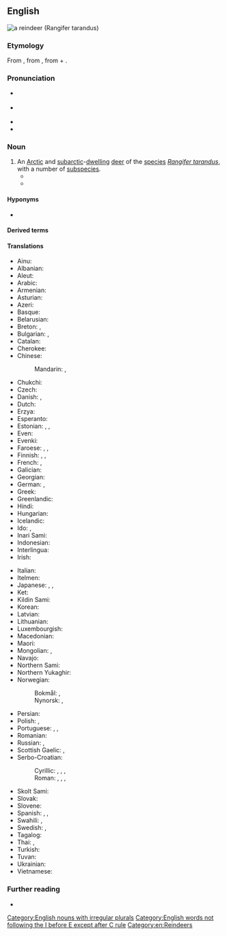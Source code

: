 ==English==
[[File:Caribou.jpg|thumb|a '''reindeer''' (''Rangifer tarandus'')]]
{{wikispecies|Rangifer tarandus}}

===Etymology===
From {{inh|en|enm}}, from {{der|en|non|hreindýri||reindeer}}, from {{m|non|hreinn}} + {{m|non|dýr||animal}}.

===Pronunciation===
* {{a|RP}} {{IPA|/ˈɹeɪndɪə/|lang=en}}
* {{a|GA}} {{IPA|/ˈɹeɪndɪɹ/|lang=en}}
* {{audio|en-us-reindeer.ogg|Audio (GA)|lang=en}}
* {{hyphenation|rein|deer|lang=en}}

===Noun===
{{en-noun|s|reindeer}}

# An [[Arctic]] and [[subarctic]]-[[dwell]]ing [[deer]] of the [[species]] ''[[Rangifer tarandus]]'', with a number of [[subspecies]].
#* {{quote-book|author=D[aniel] Fenning|chapter=LAPLAND|chapterurl=https://books.google.com/books?id=pkJgAAAAcAAJ&pg=PT589|title=The Royal English Dictionary; or, A Treasury of the English Language|edition=3rd improved|location=London|publisher=Printed for R. Baldwin, Hawes and Co., T. Caslon, S. Crowder, J. Johnson, Wilson and Fell, Robinson and Roberts, and B. Collins|year=1768|oclc=22419759|passage=Here is a prodigious number of wild beaſts, as ſtags, bears, wolves, foxes of various colours, martens, hares, glittens, beavers, otters, elk, and '''rein deer''': the latter is leſs than a stag.}}
#* {{quote-journal|author=Nancy Langston|authorlink=Nancy Langston|title=Mining the Boreal North|url=http://www.americanscientist.org/issues/pub/2013/2/mining-the-boreal-north|archiveurl=https://web-beta.archive.org/web/20160413161452/http://www.americanscientist.org/issues/pub/2013/2/mining-the-boreal-north|archivedate=13 April 2016|magazine=[[w:American Scientist|American Scientist]]|month=March|year=2013|volume=101|issue=2|page=98|passage='''Reindeer''' are well suited to the taiga’s frigid winters. They can maintain a thermogradient between body core and the environment of up to 100 degrees, in part because of insulation provided by their fur, and in part because of counter-current vascular heat exchange systems in their legs and nasal passages.}}

====Hyponyms====
* {{l|en|caribou}}

====Derived terms====
{{der4|arctic reindeer|Finnish forest reindeer|mountain reindeer|reindeer calf|Siberian forest reindeer|Siberian reindeer|Svalbard reindeer|wild reindeer|lang=en}}

====Translations====
{{trans-top|''Rangifer tarandus''}}
* Ainu: {{t|ain|トナッカィ|tr=tunakkay}}
* Albanian: {{t+|sq|renë|f}}
* Aleut: {{t|ale|itx̂aygix̂}}
* Arabic: {{t|ar|رَنَة|f}}
* Armenian: {{t|hy|հյուսիսային եղջերու}}
* Asturian: {{t|ast|renu|m}}
* Azeri: {{t|az|şimal maralı}}
* Basque: {{t|eu|elur-orein}}
* Belarusian: {{t|be|паўно́чны але́нь|m}}
* Breton: {{t|br|karv-erc'h|m}}, {{t|br|kirvi-erc'h|p}}
* Bulgarian: {{t|bg|се́верен еле́н|m}}, {{t|bg|кари́бу|m}} {{qualifier|North America}}
* Catalan: {{t+|ca|ren|m}}
* Cherokee: {{t|chr|ᏧᏴᏢ ᎠᏫ}}
* Chinese:
*: Mandarin: {{t+|cmn|馴鹿}}, {{t+|cmn|驯鹿|tr=xùnlù}}
* Chukchi: {{t|ckt|ӄораӈы}}
* Czech: {{t+|cs|sob|m}}
* Danish: {{t+|da|ren|c}}, {{t+|da|rensdyr|n}}
* Dutch: {{t+|nl|rendier|n}}
* Erzya: {{t|myv|пучо}}
* Esperanto: {{t+|eo|rangifero}}
* Estonian: {{t+|et|põhjapõder}}, {{t+|et|poro}}, {{t|et|karibu}}
* Even: {{t|eve|ора̇н}}
* Evenki: {{t|evn|орон}}
* Faroese: {{t|fo|reindýr|n}}, {{t|fo|reindjór|n}}, {{t|fo|reinsdjór|n}}
* Finnish: {{t+|fi|peura}}, {{t+|fi|poro}}, {{t+|fi|karibu}}
* French: {{t+|fr|renne|m}}, {{t+|fr|caribou|m}} {{qualifier|North America}}
* Galician: {{t+|gl|reno|m}}
* Georgian: {{t|ka|ჩრდილოეთის ირემი}}
* German: {{t+|de|Ren|n}}, {{t+|de|Rentier|n}}
* Greek: {{t+|el|τάρανδος|m}}
* Greenlandic: {{t|kl|tuttu}}
* Hindi: {{t|hi|रेनडियर}}
* Hungarian: {{t+|hu|rénszarvas}}
* Icelandic: {{t+|is|hreindýr|n}}
* Ido: {{t+|io|rentiro}}, {{t+|io|karibuo}} {{qualifier|North America}}
* Inari Sami: {{t|smn|puásui}}
* Indonesian: {{t-check|id|rusa kutub}}
* Interlingua: {{t|ia|ren}}
* Irish: {{t|ga|réinfhia|m}}
{{trans-mid}}
* Italian: {{t+|it|renna|f}}
* Itelmen: {{t|itl|қора|tr=qora}}
* Japanese: {{t+|ja|トナカイ|tr=tonakai}}, {{t|ja|馴鹿|tr=となかい, tonakai}}, {{t|ja|馴鹿|tr=じゅんろく, junroku}}
* Ket: {{t|ket|сель|tr=selʹ}}
* Kildin Sami: {{t|sjd|пуаз}}
* Korean: {{t+|ko|순록}}
* Latvian: {{t|lv|ziemeļbriedis|m}}
* Lithuanian: {{t|lt|šiaurinis elnias|m}}
* Luxembourgish: {{t|lb|Rendéier|n}}
* Macedonian: {{t|mk|ирвас|m}}
* Maori: {{t|mi|renetia}}
* Mongolian: {{t+|mn|буга}}, {{t|mn|цаа буга}}
* Navajo: {{t|nv|hakʼaz bįįh|sc=Latn}}
* Northern Sami: {{t|se|boazu}}
* Northern Yukaghir: {{t|ykg|илэ}}
* Norwegian:
*: Bokmål: {{t+|nb|reinsdyr|n}}, {{t+|nb|rein|m}}
*: Nynorsk: {{t|nn|reinsdyr|n}}, {{t|nn|rein|m}}
* Persian: {{t|fa|گوزن شمالی|tr=gavazn-e šomâli}}
* Polish: {{t+|pl|renifer|m-an}}, {{t+|pl|karibu|n}} {{qualifier|North America}}
* Portuguese: {{t+|pt|rena|f}}, {{t|pt|rangífer|m}}, {{t+|pt|rangífero|m}}
* Romanian: {{t+|ro|ren|m}}
* Russian: {{t|ru|се́верный оле́нь|m}}, {{t+|ru|кари́бу|m}} {{qualifier|North America}}
* Scottish Gaelic: {{t|gd|fiadh Lochlannach|m}}, {{t|gd|fiadh-sneachda|m}}
* Serbo-Croatian:
*: Cyrillic: {{t|sh|и̏рва̄с|m}}, {{t|sh|со̏б|m}}, {{t|sh|северни јелен|m}}, {{t|sh|сјеверни јелен|m}}
*: Roman: {{t+|sh|ȉrvās|m}}, {{t+|sh|sȍb|m}}, {{t|sh|severni jelen|m}}, {{t|sh|sjeverni jelen|m}}
* Skolt Sami: {{t|sms|puäʒʒ}}
* Slovak: {{t|sk|sob|m}}
* Slovene: {{t+|sl|severni jelen|m}}
* Spanish: {{t+|es|reno|m}}, {{t|es|rangífero|m}}, {{t|es|caribú|m}} {{qualifier|North America}}
* Swahili: {{t|sw|kulungu aktiki|m}}, {{t|sw|mbawala aktiki|f}}
* Swedish: {{t+|sv|ren|c}}, {{t|sv|rendjur|c}}
* Tagalog: {{t|tl|reno}}
* Thai: {{t|th|กวางเรนเดียร์|tr=gwaang rayn-dia}}, {{t|th|เรนเดียร์|tr=rayn-dia}}
* Turkish: {{t+|tr|Ren geyiği}}
* Tuvan: {{t|tyv|иви}}
* Ukrainian: {{t|uk|півні́чний оле́нь|m}}
* Vietnamese: {{t|vi|tuần lộc}}
{{trans-bottom}}

===Further reading===
* {{pedia}}

[[Category:English nouns with irregular plurals]]
[[Category:English words not following the I before E except after C rule]]
[[Category:en:Reindeers]]